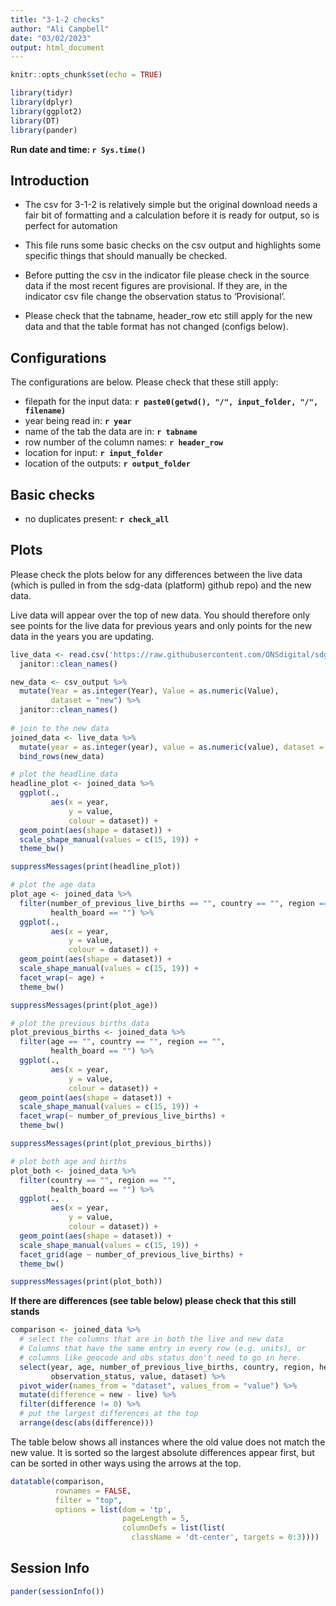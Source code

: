 ```yaml
---
title: "3-1-2 checks"
author: "Ali Campbell"
date: "03/02/2023"
output: html_document
---
```

```r
knitr::opts_chunk$set(echo = TRUE)
```

```r
library(tidyr)
library(dplyr)
library(ggplot2)
library(DT)
library(pander)
```
**Run date and time: `r Sys.time()`**  
  
## Introduction

- The csv for 3-1-2 is relatively simple but the original download needs a fair 
bit of formatting and a calculation before it is ready for output, so is perfect
for automation
  
- This file runs some basic checks on the csv output and highlights some specific 
things that should manually be checked.
  
- Before putting the csv in the indicator file please check in the source data if the most recent 
figures are provisional. If they are, in the indicator csv file change the 
observation status to 'Provisional'. 

- Please check that the tabname, header_row etc still apply for the new data and that 
the table format has not changed (configs below).

## Configurations

  The configurations are below. Please check that these still apply:  
  
  - filepath for the input data: **`r paste0(getwd(), "/", input_folder, "/", filename)`**
  - year being read in: **`r year`**
  - name of the tab the data are in: **`r tabname`**  
  - row number of the column names: **`r header_row`**
  - location for input: **`r input_folder`**
  - location of the outputs: **`r output_folder`**  
  
  
## Basic checks
  - no duplicates present: **`r check_all`**

## Plots
Please check the plots below for any differences between the live data (which 
is pulled in from the sdg-data (platform) github repo) and the new data.  
  
Live data will appear over the top of new data. You should therefore only see points for the live data for previous years and only points for the new data 
in the years you are updating. 

```r
live_data <- read.csv('https://raw.githubusercontent.com/ONSdigital/sdg-data/master/data/indicator_3-1-2.csv') %>%
  janitor::clean_names()

new_data <- csv_output %>%
  mutate(Year = as.integer(Year), Value = as.numeric(Value),
         dataset = "new") %>%
  janitor::clean_names() 
  
# join to the new data
joined_data <- live_data %>% 
  mutate(year = as.integer(year), value = as.numeric(value), dataset = "live") %>% 
  bind_rows(new_data)

# plot the headline data
headline_plot <- joined_data %>% 
  ggplot(.,
         aes(x = year,
             y = value,
             colour = dataset)) +
  geom_point(aes(shape = dataset)) +
  scale_shape_manual(values = c(15, 19)) +
  theme_bw() 

```


```r
suppressMessages(print(headline_plot))
```

```r
# plot the age data
plot_age <- joined_data %>%
  filter(number_of_previous_live_births == "", country == "", region == "",
         health_board == "") %>% 
  ggplot(.,
         aes(x = year,
             y = value,
             colour = dataset)) +
  geom_point(aes(shape = dataset)) +
  scale_shape_manual(values = c(15, 19)) +
  facet_wrap(~ age) +
  theme_bw() 

suppressMessages(print(plot_age))
```

```r
# plot the previous births data
plot_previous_births <- joined_data %>%
  filter(age == "", country == "", region == "",
         health_board == "") %>% 
  ggplot(.,
         aes(x = year,
             y = value,
             colour = dataset)) +
  geom_point(aes(shape = dataset)) +
  scale_shape_manual(values = c(15, 19)) +
  facet_wrap(~ number_of_previous_live_births) +
  theme_bw() 

suppressMessages(print(plot_previous_births))
```

```r
# plot both age and births
plot_both <- joined_data %>%
  filter(country == "", region == "",
         health_board == "") %>% 
  ggplot(.,
         aes(x = year,
             y = value,
             colour = dataset)) +
  geom_point(aes(shape = dataset)) +
  scale_shape_manual(values = c(15, 19)) +
  facet_grid(age ~ number_of_previous_live_births) +
  theme_bw() 

suppressMessages(print(plot_both))
```



**If there are differences (see table below) please check that this still stands**

```r
comparison <- joined_data %>% 
  # select the columns that are in both the live and new data
  # Columns that have the same entry in every row (e.g. units), or
  # columns like geocode and obs status don't need to go in here.
  select(year, age, number_of_previous_live_births, country, region, health_board,
         observation_status, value, dataset) %>% 
  pivot_wider(names_from = "dataset", values_from = "value") %>% 
  mutate(difference = new - live) %>% 
  filter(difference != 0) %>%
  # put the largest differences at the top
  arrange(desc(abs(difference)))
```
  
  The table below shows all instances where the old value does not match the new 
  value. It is sorted so the largest absolute differences appear first, but can
  be sorted in other ways using the arrows at the top.
```r
datatable(comparison, 
          rownames = FALSE, 
          filter = "top",
          options = list(dom = 'tp', 
                         pageLength = 5,
                         columnDefs = list(list(
                           className = 'dt-center', targets = 0:3))))
```

## Session Info
```r
pander(sessionInfo())
```

